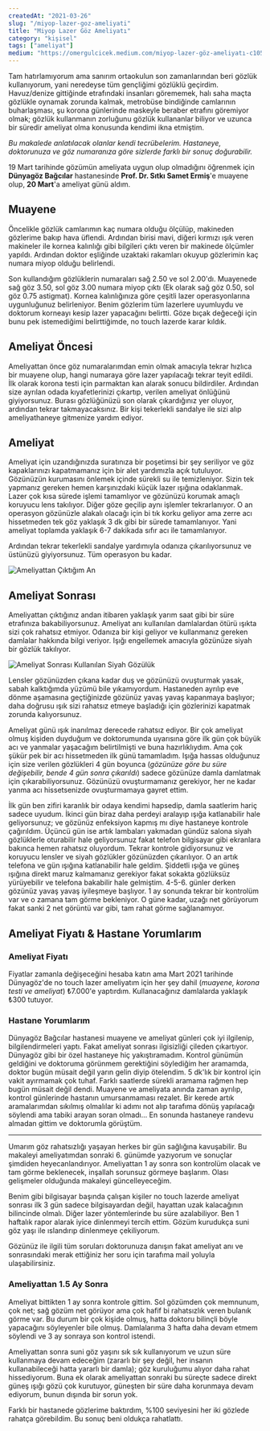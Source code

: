 ```yaml
---
createdAt: "2021-03-26"
slug: "/miyop-lazer-goz-ameliyati"
title: "Miyop Lazer Göz Ameliyatı"
category: "kişisel"
tags: ["ameliyat"]
medium: "https://omergulcicek.medium.com/miyop-lazer-göz-ameliyatı-c1052dba0d82"
---
```


Tam hatırlamıyorum ama sanırım ortaokulun son zamanlarından beri gözlük kullanıyorum, yani neredeyse tüm gençliğimi gözlüklü geçirdim. Havuz/denize gittiğinde etrafındaki insanları görememek, halı saha maçta gözlükle oynamak zorunda kalmak, metrobüse bindiğinde camlarının buharlaşması, şu korona günlerinde maskeyle beraber etrafını göremiyor olmak; gözlük kullanmanın zorluğunu gözlük kullananlar biliyor ve uzunca bir süredir ameliyat olma konusunda kendimi ikna etmiştim.

_Bu makalede anlatılacak olanlar kendi tecrübelerim. Hastaneye, doktorunuza ve göz numaranıza göre sizlerde farklı bir sonuç doğurabilir._

19 Mart tarihinde gözümün ameliyata uygun olup olmadığını öğrenmek için **Dünyagöz Bağcılar** hastanesinde **Prof. Dr. Sıtkı Samet Ermiş**'e muayene olup, **20 Mart**'a ameliyat günü aldım.

## Muayene

Öncelikle gözlük camlarımın kaç numara olduğu ölçülüp, makineden gözlerime bakıp hava üflendi. Ardından birisi mavi, diğeri kırmızı ışık veren makineler ile kornea kalınlığı gibi bilgileri çıktı veren bir makinede ölçümler yapıldı. Ardından doktor eşliğinde uzaktaki rakamları okuyup gözlerimin kaç numara miyop olduğu belirlendi.

Son kullandığım gözlüklerin numaraları sağ 2.50 ve sol 2.00'dı. Muayenede sağ göz 3.50, sol göz 3.00 numara miyop çıktı (Ek olarak sağ göz 0.50, sol göz 0.75 astigmat). Kornea kalınlığınıza göre çeşitli lazer operasyonlarına uygunluğunuz belirleniyor. Benim gözlerim tüm lazerlere uyumluydu ve doktorum korneayı kesip lazer yapacağını belirtti. Göze bıçak değeceği için bunu pek istemediğimi belirttiğimde, no touch lazerde karar kıldık.

## Ameliyat Öncesi

Ameliyattan önce göz numaralarımdan emin olmak amacıyla tekrar hızlıca bir muayene olup, hangi numaraya göre lazer yapılacağı tekrar teyit edildi. İlk olarak korona testi için parmaktan kan alarak sonucu bildirdiler. Ardından size ayrılan odada kıyafetlerinizi çıkartıp, verilen ameliyat önlüğünü giyiyorsunuz. Burası gözlüğünüzü son olarak çıkardığınız yer oluyor, ardından tekrar takmayacaksınız. Bir kişi tekerlekli sandalye ile sizi alıp ameliyathaneye gitmenize yardım ediyor.

## Ameliyat

Ameliyat için uzandığınızda suratınıza bir poşetimsi bir şey seriliyor ve göz kapaklarınızı kapatmamanız için bir alet yardımızla açık tutuluyor. Gözünüzün kurumasını önlemek içinde sürekli su ile temizleniyor. Sizin tek yapmanız gereken hemen karşınızdaki küçük lazer ışığına odaklanmak. Lazer çok kısa sürede işlemi tamamlıyor ve gözünüzü korumak amaçlı koruyucu lens takılıyor. Diğer göze geçilip aynı işlemler tekrarlanıyor. O an operasyon gözünüzle alakalı olacağı için bi tık korku geliyor ama zerre acı hissetmeden tek göz yaklaşık 3 dk gibi bir sürede tamamlanıyor. Yani ameliyat toplamda yaklaşık 6-7 dakikada sıfır acı ile tamamlanıyor.

Ardından tekrar tekerlekli sandalye yardımıyla odanıza çıkarılıyorsunuz ve üstünüzü giyiyorsunuz. Tüm operasyon bu kadar.

![Ameliyattan Çıktığım An](/blog/2021-03-26/ameliyattan-ciktiktan-sonra.jpg)

## Ameliyat Sonrası

Ameliyattan çıktığınız andan itibaren yaklaşık yarım saat gibi bir süre etrafınıza bakabiliyorsunuz. Ameliyat anı kullanılan damlalardan ötürü ışıkta sizi çok rahatsız etmiyor. Odanıza bir kişi geliyor ve kullanmanız gereken damlalar hakkında bilgi veriyor. Işığı engellemek amacıyla gözünüze siyah bir gözlük takılıyor.

![Ameliyat Sonrası Kullanılan Siyah Gözülük](/blog/2021-03-26/ameliyat-sonrasi-gozluk.jpg)

Lensler gözünüzden çıkana kadar duş ve gözünüzü ovuşturmak yasak, sabah kalktığımda yüzümü bile yıkamıyordum. Hastaneden ayrılıp eve dönme aşamasına geçtiğinizde gözünüz yavaş yavaş kapanmaya başlıyor; daha doğrusu ışık sizi rahatsız etmeye başladığı için gözlerinizi kapatmak zorunda kalıyorsunuz.

Ameliyat günü ışık inanılmaz derecede rahatsız ediyor. Bir çok ameliyat olmuş kişiden duyduğum ve doktorumunda uyarısına göre ilk gün çok büyük acı ve yanmalar yaşacağım belirtilmişti ve buna hazırlıklıydım. Ama çok şükür pek bir acı hissetmeden ilk günü tamamladım. Işığa hassas olduğunuz için size verilen gözlükleri 4 gün boyunca (_gözünüze göre bu süre değişebilir, bende 4 gün sonra çıkarıldı_) sadece gözünüze damla damlatmak için çıkarabiliyorsunuz. Gözünüzü ovuşturmamanız gerekiyor, her ne kadar yanma acı hissetsenizde ovuşturmamaya gayret ettim.

İlk gün ben zifiri karanlık bir odaya kendimi hapsedip, damla saatlerim hariç sadece uyudum. İkinci gün biraz daha perdeyi aralayıp ışığa katlanabilir hale geliyorsunuz; ve gözünüz enfeksiyon kapmış mı diye hastaneye kontrole çağırıldım. Üçüncü gün ise artık lambaları yakmadan gündüz salona siyah gözlüklerle oturabilir hale geliyorsunuz fakat telefon bilgisayar gibi ekranlara bakınca hemen rahatsız oluyordum. Tekrar kontrole gidiyorsunuz ve koruyucu lensler ve siyah gözlükler gözünüzden çıkarılıyor. O an artık telefona ve gün ışığına katlanabilir hale geldim. Şiddetli ışığa ve güneş ışığına direkt maruz kalmamanız gerekiyor fakat sokakta gözlüksüz yürüyebilir ve telefona bakabilir hale gelmiştim. 4-5-6. günler derken gözünüz yavaş yavaş iyileşmeye başlıyor. 1 ay sonunda tekrar bir kontrolüm var ve o zamana tam görme bekleniyor. O güne kadar, uzağı net görüyorum fakat sanki 2 net görüntü var gibi, tam rahat görme sağlanamıyor.

## Ameliyat Fiyatı & Hastane Yorumlarım

### Ameliyat Fiyatı

Fiyatlar zamanla değişeceğini hesaba katın ama Mart 2021 tarihinde Dünyagöz'de no touch lazer ameliyatım için her şey dahil (_muayene, korona testi ve ameliyat_) ₺7.000'e yaptırdım. Kullanacağınız damlalarda yaklaşık ₺300 tutuyor.

### Hastane Yorumlarım

Dünyagöz Bağcılar hastanesi muayene ve ameliyat günleri çok iyi ilgilenip, bilgilendirmeleri yaptı. Fakat ameliyat sonrası ilgisizliği çileden çıkartıyor. Dünyagöz gibi bir özel hastaneye hiç yakıştıramadım. Kontrol günümün geldiğini ve doktoruma görünmem gerektiğini söylediğim her aramamda, doktor bugün müsait değil yarın gelin diyip ötelendim. 5 dk'lık bir kontrol için vakit ayırmamak çok tuhaf. Farklı saatlerde sürekli aramama rağmen hep bugün müsait değil dendi. Muayene ve ameliyata anında zaman ayrılıp, kontrol günlerinde hastanın umursanmaması rezalet. Bir kerede artık aramalarımdan sıkılmış olmalılar ki adımı not alıp tarafıma dönüş yapılacağı söylendi ama tabiki arayan soran olmadı... En sonunda hastaneye randevu almadan gittim ve doktorumla görüştüm.

---

Umarım göz rahatsızlığı yaşayan herkes bir gün sağlığına kavuşabilir. Bu makaleyi ameliyatımdan sonraki 6. günümde yazıyorum ve sonuçlar şimdiden heyecanlandırıyor. Ameliyattan 1 ay sonra son kontrolüm olacak ve tam görme beklenecek, inşallah sorunsuz görmeye başlarım. Olası gelişmeler olduğunda makaleyi güncelleyeceğim.

Benim gibi bilgisayar başında çalışan kişiler no touch lazerde ameliyat sonrası ilk 3 gün sadece bilgisayardan değil, hayattan uzak kalacağının bilincinde olmalı. Diğer lazer yöntemlerinde bu süre azalabiliyor. Ben 1 haftalık rapor alarak iyice dinlenmeyi tercih ettim. Gözüm kurudukça suni göz yaşı ile ıslandırıp dinlenmeye çekiliyorum.

Gözünüz ile ilgili tüm soruları doktorunuza danışın fakat ameliyat anı ve sonrasındaki merak ettiğiniz her soru için tarafıma mail yoluyla ulaşabilirsiniz.

### Ameliyattan 1.5 Ay Sonra

Ameliyat bittikten 1 ay sonra kontrole gittim. Sol gözümden çok memnunum, çok net; sağ gözüm net görüyor ama çok hafif bi rahatsızlık veren bulanık görme var. Bu durum bir çok kişide olmuş, hatta doktoru bilinçli böyle yapacağını söyleyenler bile olmuş. Damlalarıma 3 hafta daha devam etmem söylendi ve 3 ay sonraya son kontrol istendi.

Ameliyattan sonra suni göz yaşını sık sık kullanıyorum ve uzun süre kullanmaya devam edeceğim (zararlı bir şey değil, her insanın kullanabileceği hatta yararlı bir damla); göz kuruluğumu alıyor daha rahat hissediyorum. Buna ek olarak ameliyattan sonraki bu süreçte sadece direkt güneş ışığı gözü çok kurutuyor, güneşten bir süre daha korunmaya devam ediyorum, bunun dışında bir sorun yok.

Farklı bir hastanede gözlerime baktırdım, %100 seviyesini her iki gözlede rahatça görebildim. Bu sonuç beni oldukça rahatlattı.
